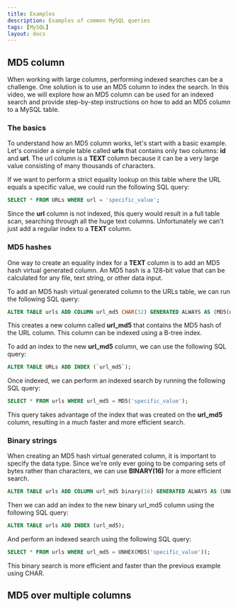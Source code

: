 ```yaml
---
title: Examples
description: Examples of common MySQL queries
tags: [MySQL]
layout: docs
---
```


## MD5 column

When working with large columns, performing indexed searches can be a challenge. One solution is to use an MD5 column to index the search. In this video, we will explore how an MD5 column can be used for an indexed search and provide step-by-step instructions on how to add an MD5 column to a MySQL table.

### The basics

To understand how an MD5 column works, let's start with a basic example. Let's consider a simple table called **urls** that contains only two columns: **id** and **url**. The url column is a **TEXT** column because it can be a very large value consisting of many thousands of characters.

If we want to perform a strict equality lookup on this table where the URL equals a specific value, we could run the following SQL query:

```sql
SELECT * FROM URLs WHERE url = 'specific_value';
```

Since the **url** column is not indexed, this query would result in a full table scan, searching through all the huge text columns. Unfortunately we can't just add a regular index to a **TEXT** column.

### MD5 hashes

One way to create an equality index for a **TEXT** column is to add an MD5 hash virtual generated column. An MD5 hash is a 128-bit value that can be calculated for any file, text string, or other data input.

To add an MD5 hash virtual generated column to the URLs table, we can run the following SQL query:

```sql
ALTER TABLE urls ADD COLUMN url_md5 CHAR(32) GENERATED ALWAYS AS (MD5(url));
```

This creates a new column called **url_md5** that contains the MD5 hash of the URL column. This column can be indexed using a B-tree index.

To add an index to the new **url_md5** column, we can use the following SQL query:

```sql
ALTER TABLE URLs ADD INDEX (`url_md5`);
```

Once indexed, we can perform an indexed search by running the following SQL query:

```sql
SELECT * FROM urls WHERE url_md5 = MD5('specific_value');
```

This query takes advantage of the index that was created on the **url_md5** column, resulting in a much faster and more efficient search.

### Binary strings

When creating an MD5 hash virtual generated column, it is important to specify the data type. Since we're only ever going to be comparing sets of bytes rather than characters, we can use **BINARY(16)** for a more efficient search.

```sql
ALTER TABLE urls ADD COLUMN url_md5 binary(16) GENERATED ALWAYS AS (UNHEX(MD5(url)));
```

Then we can add an index to the new binary url_md5 column using the following SQL query:

```sql
ALTER TABLE urls ADD INDEX (url_md5);
```

And perform an indexed search using the following SQL query:

```sql
SELECT * FROM urls WHERE url_md5 = UNHEX(MD5('specific_value'));
```

This binary search is more efficient and faster than the previous example using CHAR.

## MD5 over multiple columns